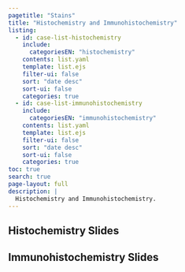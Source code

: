 ```yaml
---
pagetitle: "Stains"
title: "Histochemistry and Immunohistochemistry"
listing:
  - id: case-list-histochemistry
    include: 
      categoriesEN: "histochemistry"
    contents: list.yaml
    template: list.ejs
    filter-ui: false
    sort: "date desc"
    sort-ui: false
    categories: true
  - id: case-list-immunohistochemistry
    include: 
      categoriesEN: "immunohistochemistry"
    contents: list.yaml
    template: list.ejs
    filter-ui: false
    sort: "date desc"
    sort-ui: false
    categories: true
toc: true
search: true
page-layout: full
description: |
  Histochemistry and Immunohistochemistry.
---
```



## Histochemistry Slides

:::{#case-list-histochemistry}
:::



## Immunohistochemistry Slides

:::{#case-list-immunohistochemistry}
:::


